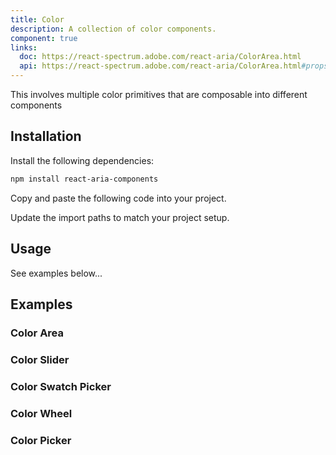 ```yaml
---
title: Color
description: A collection of color components.
component: true
links:
  doc: https://react-spectrum.adobe.com/react-aria/ColorArea.html
  api: https://react-spectrum.adobe.com/react-aria/ColorArea.html#props
---
```


This involves multiple color primitives that are composable into different components

## Installation

<Steps>

<Step>Install the following dependencies:</Step>

```bash
npm install react-aria-components
```

<Step>Copy and paste the following code into your project.</Step>

<ComponentSource name="color" />

<Step>Update the import paths to match your project setup.</Step>

</Steps>

## Usage

See examples below...

## Examples

### Color Area

<ComponentPreview name="color-area-demo" />

### Color Slider

<ComponentPreview name="color-slider-demo" />

### Color Swatch Picker

<ComponentPreview name="color-swatch-demo" />

### Color Wheel

<ComponentPreview name="color-wheel-demo" />

### Color Picker

<ComponentPreview name="color-picker-demo" />

